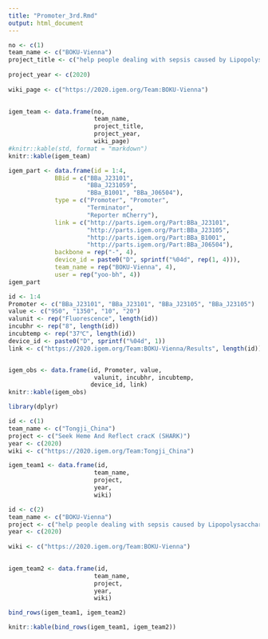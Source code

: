 ```yaml
---
title: "Promoter_3rd.Rmd"
output: html_document
---
```


```r
no <- c(1)
team_name <- c("BOKU-Vienna")
project_title <- c("help people dealing with sepsis caused by Lipopolysaccharides (LPS) from gram-negative bacteria lysis.")
                
project_year <- c(2020) 
                  
wiki_page <- c("https://2020.igem.org/Team:BOKU-Vienna")
 

igem_team <- data.frame(no, 
                        team_name, 
                        project_title, 
                        project_year, 
                        wiki_page)
#knitr::kable(std, format = "markdown")
knitr::kable(igem_team)
```

```r
igem_part <- data.frame(id = 1:4,
             BBid = c("BBa_J23101",
                      "BBa_J231059",
                      "BBa_B1001", "BBa_J06504"),
             type = c("Promoter", "Promoter",
                      "Terminator",
                      "Reporter mCherry"),
             link = c("http://parts.igem.org/Part:BBa_J23101",
                      "http://parts.igem.org/Part:BBa_J23105",
                      "http://parts.igem.org/Part:BBa_B1001", 
                      "http://parts.igem.org/Part:BBa_J06504"),
             backbone = rep("-", 4),
             device_id = paste0("D", sprintf("%04d", rep(1, 4))),
             team_name = rep("BOKU-Vienna", 4),
             user = rep("yoo-bh", 4))
igem_part
```

```r
id <- 1:4
Promoter <- c("BBa_J23101", "BBa_J23101", "BBa_J23105", "BBa_J23105")
value <- c("950", "1350", "10", "20")
valunit <- rep("Fluorescence", length(id))
incubhr <- rep("8", length(id))
incubtemp <- rep("37℃", length(id))
device_id <- paste0("D", sprintf("%04d", 1))
link <- c("https://2020.igem.org/Team:BOKU-Vienna/Results", length(id))


igem_obs <- data.frame(id, Promoter, value,
                        valunit, incubhr, incubtemp,
                       device_id, link)
knitr::kable(igem_obs)
```

```r
library(dplyr)

id <- c(1)
team_name <- c("Tongji_China")
project <- c("Seek Heme And Reflect cracK (SHARK)")
year <- c(2020)
wiki <- c("https://2020.igem.org/Team:Tongji_China")

igem_team1 <- data.frame(id, 
                        team_name, 
                        project, 
                        year, 
                        wiki)

id <- c(2)
team_name <- c("BOKU-Vienna")
project <- c("help people dealing with sepsis caused by Lipopolysaccharides (LPS) from gram-negative bacteria lysis.")
year <- c(2020) 
                  
wiki <- c("https://2020.igem.org/Team:BOKU-Vienna")
 

igem_team2 <- data.frame(id, 
                        team_name, 
                        project, 
                        year, 
                        wiki)

bind_rows(igem_team1, igem_team2)

knitr::kable(bind_rows(igem_team1, igem_team2))
```


